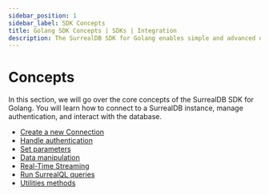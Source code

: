 ```yaml
---
sidebar_position: 1
sidebar_label: SDK Concepts
title: Golang SDK Concepts | SDKs | Integration
description: The SurrealDB SDK for Golang enables simple and advanced querying of a remote or embedded database.
---
```


# Concepts 

In this section, we will go over the core concepts of the SurrealDB SDK for Golang. You will learn how to connect to a SurrealDB instance, manage authentication, and interact with the database.

- [Create a new Connection](/docs/sdk/golang/core/create-a-new-connection)
- [Handle authentication](/docs/sdk/golang/core/handling-authentication)
- [Set parameters](/docs/sdk/golang/core/parameters)
- [Data manipulation](/docs/sdk/golang/core/data-maniplulation)
- [Real-Time Streaming](/docs/sdk/golang/core/streaming)
- [Run SurrealQL queries](/docs/sdk/golang/core/writing-surrealql)
- [Utilities methods](/docs/sdk/golang/core/utilities)


